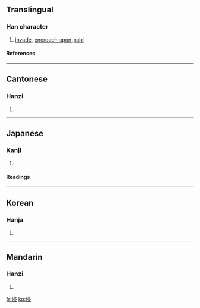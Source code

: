 ==Translingual==
===Han character===
{{Han char|rn=9|rad=人|as=07|sn=9|four=2724<sub>7</sub>|canj=人尸一水 (OSME)}}
# [[invade]], [[encroach upon]], [[raid]]
====References====
{{Han ref|kx=0103.190|dkj=00646|dj=0218.300|hdz=10166.120|uh=4FB5|ud=20405|bh=AB49|bd=43849}}
----
==Cantonese==
===Hanzi===
{{yue-hanzi|jyut=|y=cham1}}
# {{defn|Cantonese}}
----
== Japanese ==
===Kanji===
{{ja-kanji|grade=c|rs=人07}}
# {{defn|Japanese}} 
====Readings====
{{ja-readings|on=[[しん]] (shin)|kun=[[おかす]] (okasu)}}
----
==Korean==
===Hanja===
{{ko-hanja|hangeul=침|rv=chim|mr=ch'im}}
# {{defn|Korean}}
----
==Mandarin==
===Hanzi===
{{cmn-hanzi|pin=[[qīn]] (qin1)|wg=ch'in<sup>1</sup>}}
# {{defn|Mandarin}}

[[fr:侵]]
[[ko:侵]]